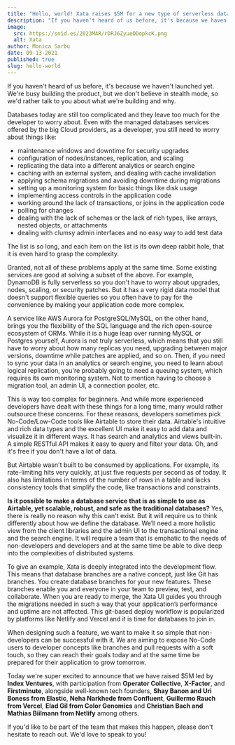 ```yaml
---
title: "Hello, world! Xata raises $5M for a new type of serverless database"
description: "If you haven't heard of us before, it's because we haven't launched yet. We're busy building the product, but we don't believe in stealth mode, so we'd rather talk to you about what we're building and why."
image:
  src: https://snid.es/2023MAR/rDRJ6ZyueODopkcK.png
  alt: Xata
author: Monica Sarbu
date: 09-13-2021
published: true
slug: hello-world
---
```


If you haven't heard of us before, it's because we haven't launched yet. We're busy building the product, but we don't believe in stealth mode, so we'd rather talk to you about what we're building and why.

Databases today are still too complicated and they leave too much for the developer to worry about. Even with the managed databases services offered by the big Cloud providers, as a developer, you still need to worry about things like:

- maintenance windows and downtime for security upgrades
- configuration of nodes/instances, replication, and scaling
- replicating the data into a different analytics or search engine
- caching with an external system, and dealing with cache invalidation
- applying schema migrations and avoiding downtime during migrations
- setting up a monitoring system for basic things like disk usage
- implementing access controls in the application code
- working around the lack of transactions, or joins in the application code
- polling for changes
- dealing with the lack of schemas or the lack of rich types, like arrays, nested objects, or attachments
- dealing with clumsy admin interfaces and no easy way to add test data

The list is so long, and each item on the list is its own deep rabbit hole, that it is even hard to grasp the complexity.

Granted, not all of these problems apply at the same time. Some existing services are good at solving a subset of the above. For example, DynamoDB is fully serverless so you don't have to worry about upgrades, nodes, scaling, or security patches. But it has a very rigid data model that doesn't support flexible queries so you often have to pay for the convenience by making your application code more complex.

A service like AWS Aurora for PostgreSQL/MySQL, on the other hand, brings you the flexibility of the SQL language and the rich open-source ecosystem of ORMs. While it is a huge leap over running MySQL or Postgres yourself, Aurora is not truly serverless, which means that you still have to worry about how many replicas you need, upgrading between major versions, downtime while patches are applied, and so on. Then, if you need to sync your data in an analytics or search engine, you need to learn about logical replication, you're probably going to need a queuing system, which requires its own monitoring system. Not to mention having to choose a migration tool, an admin UI, a connection pooler, etc.

This is way too complex for beginners. And while more experienced developers have dealt with these things for a long time, many would rather outsource these concerns. For these reasons, developers sometimes pick No-Code/Low-Code tools like Airtable to store their data. Airtable's intuitive and rich data types and the excellent UI make it easy to add data and visualize it in different ways. It has search and analytics and views built-in. A simple RESTful API makes it easy to query and filter your data. Oh, and it's free if you don't have a lot of data.

But Airtable wasn't built to be consumed by applications. For example, its rate-limiting hits very quickly, at just five requests per second as of today. It also has limitations in terms of the number of rows in a table and lacks consistency tools that simplify the code, like transactions and constraints.

**Is it possible to make a database service that is as simple to use as Airtable, yet scalable, robust, and safe as the traditional databases?** Yes, there is really no reason why this can't exist. But it will require us to think differently about how we define the database. We’ll need a more holistic view from the client libraries and the admin UI to the transactional engine and the search engine. It will require a team that is emphatic to the needs of non-developers and developers and at the same time be able to dive deep into the complexities of distributed systems.

To give an example, Xata is deeply integrated into the development flow. This means that database branches are a native concept, just like Git has branches. You create database branches for your new features. These branches enable you and everyone in your team to preview, test, and collaborate. When you are ready to merge, the Xata UI guides you through the migrations needed in such a way that your application’s performance and uptime are not affected. This git-based deploy workflow is popularized by platforms like Netlify and Vercel and it is time for databases to join in.

When designing such a feature, we want to make it so simple that non-developers can be successful with it. We are aiming to expose No-Code users to developer concepts like branches and pull requests with a soft touch, so they can reach their goals today and at the same time be prepared for their application to grow tomorrow.

Today we're super excited to announce that we have raised $5M led by **Index Ventures**, with participation from **Operator Collective**, **X-Factor**, and **Firstminute**, alongside well-known tech founders, **Shay Banon and Uri Boness from Elastic**, **Neha Narkhede from Confluent**, **Guillermo Rauch from Vercel**, **Elad Gil from Color Genomics** and **Christian Bach and Mathias Biilmann from Netlify** among others.

If you'd like to be part of the team that makes this happen, please don't hesitate to reach out. We'd love to speak to you!
